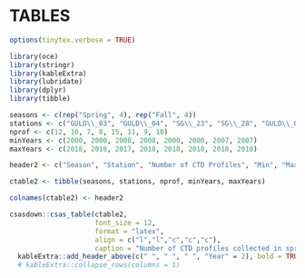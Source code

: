# TABLES {#sec:tables}

```r
options(tinytex.verbose = TRUE)

library(oce)
library(stringr)
library(kableExtra)
library(lubridate)
library(dplyr)
library(tibble)

```

\begin{landscapepage}


```r

# Load the CTD data acquired at the four monitoring stations.
load("data/monitoringSitesAllCtd.RData")
load("data/monitoringSitesAllCtdPrograms.RData")

# Load the CTD data acquired at the four monitoring stations (only used to 
# produce the CTD table to identify casts for analysis.
# load("data/monitoringSitesCtdForAnalysis.RData")
# load("data/monitoringSitesCtdForAnalysisPrograms.RData")

# Data sets.
dsets <- c("guld03_ctd", "guld04_ctd", "sg23_ctd", "sg28_ctd")

# Modify the station name metadata attribute to be the appropriate Gully
# monitoring station name in each ctd object of each data set.
for (j in 1:4) {
  ds <- dsets[j]
  dset <- eval(parse(text=paste0(ds)))
  nctds <- length(dset)
  bits <- unlist(str_split(ds, "_"))
  sName <- bits[1]
  # Note that underscore characters in latex output must be escaped.
  if (sName == "guld03") stn <- "GULD\\_03"
  else if (sName == "guld04") stn <- "GULD\\_04"
  else if (sName == "sg23") stn <- "SG\\_23"
  else if (sName == "sg28") stn <- "SG\\_28"
  for (z in 1:nctds) {
    dset[[z]]@metadata$stationName <- stn
  }
  eval(parse(text=paste0(ds, " <- dset")))
}

# Combine the four lists of ctd objects into a new list so that the table that
# will to be produced will have all of the data listed by cruise in
# chronological order.
gullyCTD <- c(guld03_ctd, guld04_ctd, sg23_ctd, sg28_ctd)
gullyCTDprograms <- c(guld03_programs, guld04_programs, sg23_programs, sg28_programs)

# Get all of the start times for all Gully CTD objects.
startTime <- as.character(as.POSIXct(unlist(lapply(gullyCTD, function(k) k[['startTime']])),
                                     origin = '1970-01-01',
                                     tz = 'UTC'))

# Get the sorted indices of the list so that the list can be sorted in
# chronological order.
ix <- order(startTime)

# Put the CTD objects into chronological order.
gullyCTD <- gullyCTD[ix]
gullyCTDprograms <- gullyCTDprograms[ix]

# Get the metadata required to build the table for the report.
cruiseNumber <- unlist(lapply(gullyCTD, function(k) k@metadata$cruiseNumber))
stationName <- unlist(lapply(gullyCTD, function(k) k@metadata$stationName))
Event <- unlist(lapply(gullyCTD, function(k) k@metadata$eventNumber))
Survey <- unlist(lapply(gullyCTDprograms, function(k) k))
Longitude <- unlist(lapply(gullyCTD, function(k) k[['longitude']][1]))
Latitude <- unlist(lapply(gullyCTD, function(k) k[['latitude']][1]))
Maximum_Depth <- unlist(lapply(gullyCTD, function(k) k[['depthMax']]))
Start_Date_Time <- startTime[ix]

# Get the name of the month  when the profile occurred.  Change the output to a
# character array from "ordered" "factor".
mon <- month(startTime, label = TRUE, abbr = FALSE)
mon <- as.character(mon)

# Change the maximum depth from a number to a string without any decimals.
Maximum_Depth <- as.character(round(Maximum_Depth,0))

# Fix the station strings by replacing the "\\" with an empty string "". Since
# backslash is the escape sequence character you have to escape each backslash
# in the replace call.  This line is used if calling kable() directly.  It is 
# commented out if using csas_table() instead.
# Station <- str_replace(stationName, "\\\\", "")

#for ordering by year and cruise number
# note that this might not be the best if multiple charters for one year
# e.g. could have been an issue if both the COR and EN had event number 001
# but they're different so I got lucky.
Cruise <- str_extract(string = cruiseNumber, pattern = '[0-9]*$')

header <- c("Cruise", "Station", "Event", "Survey", "Month", "Longitude (DD)", 
            "Latitude (DD)", "Maximum Depth (m)", "Date/Start Time (UTC)")

ctable <- tibble(Cruise, stationName, Event, Survey, mon, Latitude, Longitude, Maximum_Depth, Start_Date_Time)

colnames(ctable) <- header

csasdown::csas_table(ctable,
                     format = "latex",
                     font_size = 10,
                     align = rep("c", 9),
                     repeat_header = TRUE,
                     caption = "Summary of CTD profiles collected at the four AZMP fixed stations in the Gully (SG\\_23, SG\\_28, GULD\\_03, and GULD\\_04) between 1999 to 2018. Survey, month of sampling, station coordinates in decimal degrees (DD), maximum depth of the CTD package, and the date of collection/start time in UTC is shown. Only profiles collected in April (37 profiles; representative of spring) and September-October (45 profiles, representative of fall) are included in the analyses presented in this report."
                     )
```
\end{landscapepage}

\clearpage

```r

seasons <- c(rep("Spring", 4), rep("Fall", 4))
stations <- c("GULD\\_03", "GULD\\_04", "SG\\_23", "SG\\_28", "GULD\\_03", "GULD\\_04", "SG\\_23", "SG\\_28")
nprof <- c(12, 10, 7, 8, 15, 11, 9, 10)
minYears <- c(2000, 2000, 2008, 2008, 2000, 2000, 2007, 2007)
maxYears <- c(2018, 2018, 2017, 2018, 2018, 2018, 2018, 2018)

header2 <- c("Season", "Station", "Number of CTD Profiles", "Min", "Max")

ctable2 <- tibble(seasons, stations, nprof, minYears, maxYears)

colnames(ctable2) <- header2

csasdown::csas_table(ctable2,
                     font_size = 12,
                     format = "latex",
                     align = c("l","l","c","c","c"),
                     caption = "Number of CTD profiles collected in spring and fall at each of the four AZMP fixed stations in the Gully MPA. The range in year of collection is also shown for each station and season.") %>% 
  kableExtra::add_header_above(c(" ", " ", " ", "Year" = 2), bold = TRUE)
  # kableExtra::collapse_rows(columns = 1)


```

\clearpage
